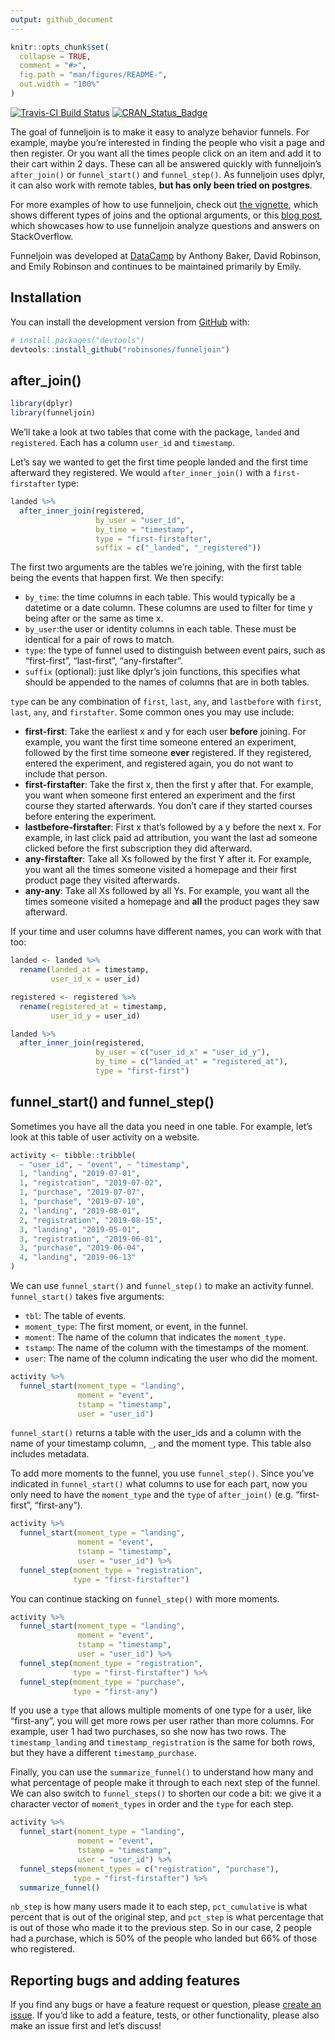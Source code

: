 ```yaml
---
output: github_document
---
```


<!-- README.md is generated from README.Rmd. Please edit that file -->

```r
knitr::opts_chunk$set(
  collapse = TRUE,
  comment = "#>",
  fig.path = "man/figures/README-",
  out.width = "100%"
)
```

[![Travis-CI Build Status](https://travis-ci.org/robinsones/funneljoin.svg?branch=master)](https://travis-ci.org/robinsones/funneljoin)
[![CRAN_Status_Badge](http://www.r-pkg.org/badges/version/funneljoin)](https://cran.r-project.org/package=funneljoin)

The goal of funneljoin is to make it easy to analyze behavior funnels. For example, maybe you're interested in finding the people who visit a page and then register. Or you want all the times people click on an item and add it to their cart within 2 days. These can all be answered quickly with funneljoin's `after_join()` or `funnel_start()` and `funnel_step()`. As funneljoin uses dplyr, it can also work with remote tables, **but has only been tried on postgres**. 

For more examples of how to use funneljoin, check out [the vignette](https://robinsones.github.io/funneljoin/articles/funneljoin.html), which shows different types of joins and the optional arguments, or this [blog post](https://hookedondata.org/introducing-the-funneljoin-package/), which showcases how to use funneljoin analyze questions and answers on StackOverflow. 

Funneljoin was developed at [DataCamp](https://www.datacamp.com/) by Anthony Baker, David Robinson, and Emily Robinson and continues to be maintained primarily by Emily.

## Installation

You can install the development version from [GitHub](https://github.com/) with:

```r
# install.packages("devtools")
devtools::install_github("robinsones/funneljoin")
```

## after_join()

```r
library(dplyr)
library(funneljoin)
```

We'll take a look at two tables that come with the package, `landed` and `registered`. Each has a column `user_id` and `timestamp`.

Let's say we wanted to get the first time people landed and the first time afterward they registered. We would `after_inner_join()` with a `first-firstafter` type: 

```r
landed %>%
  after_inner_join(registered, 
                   by_user = "user_id",
                   by_time = "timestamp",
                   type = "first-firstafter",
                   suffix = c("_landed", "_registered"))
```

The first two arguments are the tables we're joining, with the first table being the events that happen first. We then specify: 

  - `by_time`: the time columns in each table. This would typically be a datetime or a date column. These columns are used to filter for time y being after or the same as time x.
  - `by_user`:the user or identity columns in each table. These must be identical for a pair of rows to match.
  - `type`: the type of funnel used to distinguish between event pairs, such as "first-first", "last-first", "any-firstafter".
  - `suffix` (optional): just like dplyr’s join functions, this specifies what should be appended to the names of columns that are in both tables.

`type` can be any combination of `first`, `last`, `any`, and `lastbefore` with `first`, `last`,  `any`, and `firstafter`. Some common ones you may use include:  

  - **first-first**: Take the earliest x and y for each user **before** joining. For example, you want the first time someone entered an experiment, followed by the first time someone **ever** registered. If they registered, entered the experiment, and registered again, you do not want to include that person. 
  - **first-firstafter**: Take the first x, then the first y after that. For example, you want when someone first entered an experiment and the first course they started afterwards. You don't care if they started courses before entering the experiment. 
  - **lastbefore-firstafter**: First x that's followed by a y before the next x. For example, in last click paid ad attribution, you want the last ad someone clicked before the first subscription they did afterward. 
  - **any-firstafter**: Take all Xs followed by the first Y after it. For example, you want all the times someone visited a homepage and their first product page they visited afterwards.
  - **any-any**: Take all Xs followed by all Ys. For example, you want all the times someone visited a homepage and **all** the product pages they saw afterward. 

If your time and user columns have different names, you can work with that too: 

```r
landed <- landed %>%
  rename(landed_at = timestamp,
         user_id_x = user_id)

registered <- registered %>%
  rename(registered_at = timestamp,
         user_id_y = user_id)
```

```r
landed %>%
  after_inner_join(registered, 
                   by_user = c("user_id_x" = "user_id_y"),
                   by_time = c("landed_at" = "registered_at"),
                   type = "first-first")
```

## funnel_start() and funnel_step()

Sometimes you have all the data you need in one table. For example, let's look at this table of user activity on a website. 

```r
activity <- tibble::tribble(
  ~ "user_id", ~ "event", ~ "timestamp",
  1, "landing", "2019-07-01",
  1, "registration", "2019-07-02",
  1, "purchase", "2019-07-07",
  1, "purchase", "2019-07-10",
  2, "landing", "2019-08-01",
  2, "registration", "2019-08-15",
  3, "landing", "2019-05-01",
  3, "registration", "2019-06-01",
  3, "purchase", "2019-06-04",
  4, "landing", "2019-06-13"
)
```

We can use `funnel_start()` and `funnel_step()` to make an activity funnel. `funnel_start()` takes five arguments: 

  - `tbl`: The table of events.
  - `moment_type`: The first moment, or event, in the funnel.
  - `moment`: The name of the column that indicates the `moment_type`.
  - `tstamp`: The name of the column with the timestamps of the moment. 
  - `user`: The name of the column indicating the user who did the moment.

```r
activity %>%
  funnel_start(moment_type = "landing", 
               moment = "event", 
               tstamp = "timestamp", 
               user = "user_id")
```

`funnel_start()` returns a table with the user_ids and a column with the name of your timestamp column, `_`, and the moment type. This table also includes metadata.  

To add more moments to the funnel, you use `funnel_step()`. Since you've indicated in `funnel_start()` what columns to use for each part, now you only need to have the `moment_type` and the `type` of `after_join()` (e.g. "first-first", "first-any"). 

```r
activity %>%
  funnel_start(moment_type = "landing", 
               moment = "event", 
               tstamp = "timestamp", 
               user = "user_id") %>%
  funnel_step(moment_type = "registration",
              type = "first-firstafter")
```

You can continue stacking on `funnel_step()` with more moments. 

```r
activity %>%
  funnel_start(moment_type = "landing", 
               moment = "event", 
               tstamp = "timestamp", 
               user = "user_id") %>%
  funnel_step(moment_type = "registration",
              type = "first-firstafter") %>%
  funnel_step(moment_type = "purchase",
              type = "first-any")
```

If you use a `type` that allows multiple moments of one type for a user, like "first-any", you will get more rows per user rather than more columns. For example, user 1 had two purchases, so she now has two rows. The `timestamp_landing` and `timestamp_registration` is the same for both rows, but they have a different `timestamp_purchase`. 

Finally, you can use the `summarize_funnel()` to understand how many and what percentage of people make it through to each next step of the funnel. We can also switch to `funnel_steps()` to shorten our code a bit: we give it a character vector of `moment_types` in order and the `type` for each step. 

```r
activity %>%
  funnel_start(moment_type = "landing", 
               moment = "event", 
               tstamp = "timestamp", 
               user = "user_id") %>%
  funnel_steps(moment_types = c("registration", "purchase"),
              type = "first-firstafter") %>%
  summarize_funnel()
```

`nb_step` is how many users made it to each step, `pct_cumulative` is what percent that is out of the original step, and `pct_step` is what percentage that is out of those who made it to the previous step. So in our case, 2 people had a purchase, which is 50% of the people who landed but 66% of those who registered.

## Reporting bugs and adding features

If you find any bugs or have a feature request or question, please [create an issue](https://github.com/robinsones/funneljoin/issues/new). If you'd like to add a feature, tests, or other functionality, please also make an issue first and let's discuss! 
